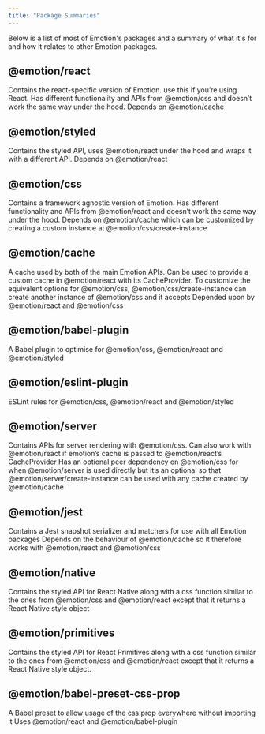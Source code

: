```yaml
---
title: "Package Summaries"
---
```


Below is a list of most of Emotion's packages and a summary of what it's for and how it relates to other Emotion packages.

## @emotion/react

Contains the react-specific version of Emotion. use this if you’re using React. Has different functionality and APIs from @emotion/css and doesn’t work the same way under the hood.
Depends on @emotion/cache

## @emotion/styled

Contains the styled API, uses @emotion/react under the hood and wraps it with a different API.
Depends on @emotion/react

## @emotion/css

Contains a framework agnostic version of Emotion. Has different functionality and APIs from @emotion/react and doesn’t work the same way under the hood.
Depends on @emotion/cache which can be customized by creating a custom instance at @emotion/css/create-instance

## @emotion/cache

A cache used by both of the main Emotion APIs. Can be used to provide a custom cache in @emotion/react with its CacheProvider. To customize the equivalent options for @emotion/css, @emotion/css/create-instance can create another instance of @emotion/css and it accepts
Depended upon by @emotion/react and @emotion/css

## @emotion/babel-plugin

A Babel plugin to optimise for @emotion/css, @emotion/react and @emotion/styled

## @emotion/eslint-plugin

ESLint rules for @emotion/css, @emotion/react and @emotion/styled

## @emotion/server

Contains APIs for server rendering with @emotion/css. Can also work with @emotion/react if emotion’s cache is passed to @emotion/react’s CacheProvider
Has an optional peer dependency on @emotion/css for when @emotion/server is used directly but it’s an optional so that @emotion/server/create-instance can be used with any cache created by @emotion/cache

## @emotion/jest

Contains a Jest snapshot serializer and matchers for use with all Emotion packages
Depends on the behaviour of @emotion/cache so it therefore works with @emotion/react and @emotion/css

## @emotion/native

Contains the styled API for React Native along with a css function similar to the ones from @emotion/css and @emotion/react except that it returns a React Native style object

## @emotion/primitives

Contains the styled API for React Primitives along with a css function similar to the ones from @emotion/css and @emotion/react except that it returns a React Native style object.

## @emotion/babel-preset-css-prop

A Babel preset to allow usage of the css prop everywhere without importing it
Uses @emotion/react and @emotion/babel-plugin
